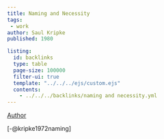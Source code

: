 ```yaml
---
title: Naming and Necessity
tags: 
 - work
author: Saul Kripke
published: 1980

listing:
  id: backlinks
  type: table
  page-size: 100000
  filter-ui: true
  template: "../../../ejs/custom.ejs"
  contents:
    - ../../../backlinks/naming and necessity.yml
---
```


[Author](/docs/phil/people/Saul Kripke.html)

[-@kripke1972naming]